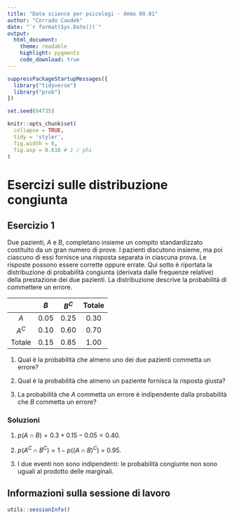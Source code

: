 ```yaml
---
title: "Data science per psicologi - demo 09.01"
author: "Corrado Caudek"
date: "`r format(Sys.Date())`"
output:
  html_document:
    theme: readable
    highlight: pygments
    code_download: true
---
```


```r
suppressPackageStartupMessages({
  library("tidyverse")
  library("prob")
})

set.seed(84735)

knitr::opts_chunk$set(
  collapse = TRUE,
  tidy = 'styler',
  fig.width = 6,
  fig.asp = 0.618 # 1 / phi
)
```

# Esercizi sulle distribuzione congiunta 

## Esercizio 1

Due pazienti, $A$ e $B$, completano insieme un compito standardizzato costituito da un gran numero di prove. I pazienti discutono insieme, ma poi ciascuno di essi fornisce una risposta separata in ciascuna prova. Le risposte possono essere corrette oppure errate. Qui sotto è riportata la distribuzione di probabilità congiunta (derivata dalle frequenze relative) della prestazione dei due pazienti. La distribuzione descrive la probabilità di commettere un errore.

|        |  $B$     |   $B^C$  |  Totale  |
| :---:  | :----:   |  :---:   | :------: |
| $A$    | 0.05     | 0.25     |  0.30    |
| $A^C$  | 0.10     | 0.60     |  0.70    |
| Totale | 0.15     | 0.85     |  1.00    |

1. Qual è la probabilità che almeno uno dei due pazienti commetta un errore? 

2. Qual è la probabilità che almeno un paziente fornisca la risposta giusta? 

3. La probabilità che $A$ commetta un errore è indipendente dalla probabilità che $B$ commetta un errore?

### Soluzioni

1. $p(A \cap B) = 0.3 + 0.15 - 0.05 = 0.40$.

2. $p(A^C \cap B^C) = 1 - p((A \cap B)^C)$ = 0.95.

3. I due eventi non sono indipendenti: le probabilità congiunte non sono uguali al prodotto delle marginali.

## Informazioni sulla sessione di lavoro

```r
utils::sessionInfo()
```


